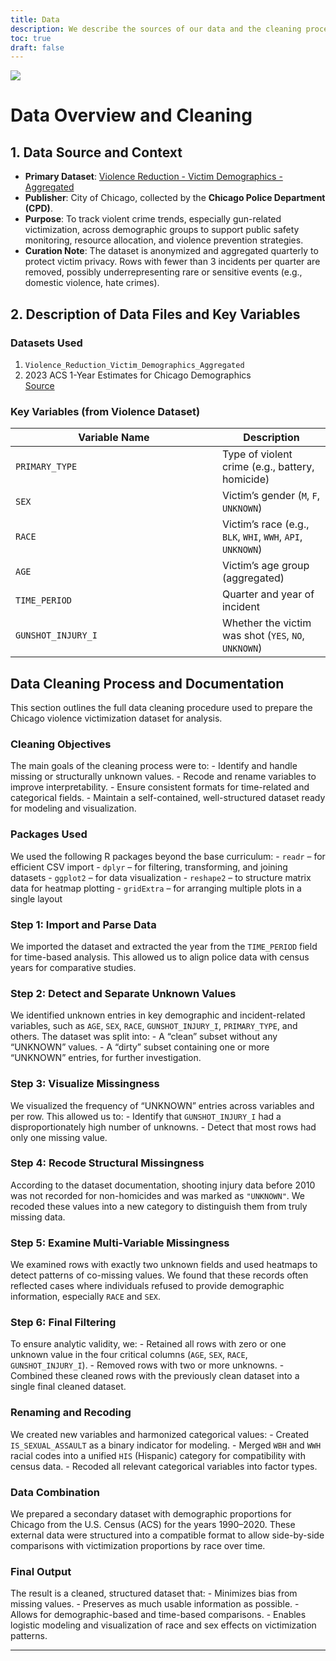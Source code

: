 ```yaml
---
title: Data
description: We describe the sources of our data and the cleaning process.
toc: true
draft: false
---
```


![](images/data-import-cheatsheet-thumbs.png)


# Data Overview and Cleaning

## 1. Data Source and Context

- **Primary Dataset**: [Violence Reduction - Victim Demographics - Aggregated](https://data.cityofchicago.org/Public-Safety/Violence-Reduction-Victim-Demographics-Aggregated/gj7a-742p/about_data)
- **Publisher**: City of Chicago, collected by the **Chicago Police Department (CPD)**.
- **Purpose**: To track violent crime trends, especially gun-related victimization, across demographic groups to support public safety monitoring, resource allocation, and violence prevention strategies.
- **Curation Note**: The dataset is anonymized and aggregated quarterly to protect victim privacy. Rows with fewer than 3 incidents per quarter are removed, possibly underrepresenting rare or sensitive events (e.g., domestic violence, hate crimes).

## 2. Description of Data Files and Key Variables

### Datasets Used

1. `Violence_Reduction_Victim_Demographics_Aggregated`
2. 2023 ACS 1-Year Estimates for Chicago Demographics  
   [Source](https://data.census.gov/table/ACSST1Y2023.S0601?q=Chicago+Demographics)

### Key Variables (from Violence Dataset)

| Variable Name           | Description |
|-------------------------|-------------|
| `PRIMARY_TYPE`          | Type of violent crime (e.g., battery, homicide) |
| `SEX`                   | Victim’s gender (`M`, `F`, `UNKNOWN`) |
| `RACE`                  | Victim’s race (e.g., `BLK`, `WHI`, `WWH`, `API`, `UNKNOWN`) |
| `AGE`                   | Victim’s age group (aggregated) |
| `TIME_PERIOD`           | Quarter and year of incident |
| `GUNSHOT_INJURY_I`      | Whether the victim was shot (`YES`, `NO`, `UNKNOWN`) |


## Data Cleaning Process and Documentation

This section outlines the full data cleaning procedure used to prepare the Chicago violence victimization dataset for analysis.

### Cleaning Objectives

The main goals of the cleaning process were to:
- Identify and handle missing or structurally unknown values.
- Recode and rename variables to improve interpretability.
- Ensure consistent formats for time-related and categorical fields.
- Maintain a self-contained, well-structured dataset ready for modeling and visualization.

### Packages Used

We used the following R packages beyond the base curriculum:
- `readr` – for efficient CSV import
- `dplyr` – for filtering, transforming, and joining datasets
- `ggplot2` – for data visualization
- `reshape2` – to structure matrix data for heatmap plotting
- `gridExtra` – for arranging multiple plots in a single layout

### Step 1: Import and Parse Data

We imported the dataset and extracted the year from the `TIME_PERIOD` field for time-based analysis. This allowed us to align police data with census years for comparative studies.

### Step 2: Detect and Separate Unknown Values

We identified unknown entries in key demographic and incident-related variables, such as `AGE`, `SEX`, `RACE`, `GUNSHOT_INJURY_I`, `PRIMARY_TYPE`, and others. The dataset was split into:
- A "clean" subset without any "UNKNOWN" values.
- A "dirty" subset containing one or more "UNKNOWN" entries, for further investigation.

### Step 3: Visualize Missingness

We visualized the frequency of "UNKNOWN" entries across variables and per row. This allowed us to:
- Identify that `GUNSHOT_INJURY_I` had a disproportionately high number of unknowns.
- Detect that most rows had only one missing value.

### Step 4: Recode Structural Missingness

According to the dataset documentation, shooting injury data before 2010 was not recorded for non-homicides and was marked as `"UNKNOWN"`. We recoded these values into a new category to distinguish them from truly missing data.

### Step 5: Examine Multi-Variable Missingness

We examined rows with exactly two unknown fields and used heatmaps to detect patterns of co-missing values. We found that these records often reflected cases where individuals refused to provide demographic information, especially `RACE` and `SEX`.

### Step 6: Final Filtering

To ensure analytic validity, we:
- Retained all rows with zero or one unknown value in the four critical columns (`AGE`, `SEX`, `RACE`, `GUNSHOT_INJURY_I`).
- Removed rows with two or more unknowns.
- Combined these cleaned rows with the previously clean dataset into a single final cleaned dataset.

### Renaming and Recoding

We created new variables and harmonized categorical values:
- Created `IS_SEXUAL_ASSAULT` as a binary indicator for modeling.
- Merged `WBH` and `WWH` racial codes into a unified `HIS` (Hispanic) category for compatibility with census data.
- Recoded all relevant categorical variables into factor types.

### Data Combination

We prepared a secondary dataset with demographic proportions for Chicago from the U.S. Census (ACS) for the years 1990–2020. These external data were structured into a compatible format to allow side-by-side comparisons with victimization proportions by race over time.

### Final Output

The result is a cleaned, structured dataset that:
- Minimizes bias from missing values.
- Preserves as much usable information as possible.
- Allows for demographic-based and time-based comparisons.
- Enables logistic modeling and visualization of race and sex effects on victimization patterns.

---